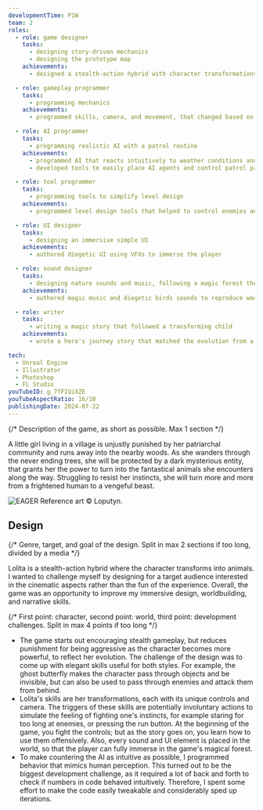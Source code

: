 ```yaml
---
developmentTime: P1W
team: 2
roles:
  - role: game designer
    tasks:
      - designing story-driven mechanics
      - designing the prototype map
    achievements:
      - designed a stealth-action hybrid with character transformations and multiuse skills

  - role: gameplay programmer
    tasks:
      - programming mechanics
    achievements:
      - programmed skills, camera, and movement, that changed based on character transformation

  - role: AI programmer
    tasks:
      - programming realistic AI with a patrol routine
    achievements:
      - programmed AI that reacts intuitively to weather conditions and visibility issues
      - developed tools to easily place AI agents and control patrol paths

  - role: tool programmer
    tasks:
      - programming tools to simplify level design
    achievements:
      - programmed level design tools that helped to control enemies and story events

  - role: UI designer
    tasks:
      - designing an immersive simple UI
    achievements:
      - authored diegetic UI using VFXs to immerse the player

  - role: sound designer
    tasks:
      - designing nature sounds and music, following a magic forest theme
    achievements:
      - authored magic music and diegetic birds sounds to reproduce woods

  - role: writer
    tasks:
      - writing a magic story that followed a transforming child
    achievements:
      - wrote a hero's journey story that matched the evolution from a stealth to an action game

tech:
  - Unreal Engine
  - Illustrator
  - Photoshop
  - FL Studio
youTubeID: g_7fFIQiXZE
youTubeAspectRatio: 16/10
publishingDate: 2024-07-22
---
```


{/* Description of the game, as short as possible. Max 1 section */}

A little girl living in a village is unjustly punished by her patriarchal community and runs away into the nearby woods. As she wanders through the never ending trees, she will be protected by a dark mysterious entity, that grants her the power to turn into the fantastical animals she encounters along the way. Struggling to resist her instincts, she will turn more and more from a frightened human to a vengeful beast.

![EAGER Reference art © Loputyn.](./lolita-art.webp)

## Design

{/* Genre, target, and goal of the design. Split in max 2 sections if too long, divided by a media */}

Lolita is a stealth-action hybrid where the character transforms into animals. I wanted to challenge myself by designing for a target audience interested in the cinematic aspects rather than the fun of the experience. Overall, the game was an opportunity to improve my immersive design, worldbuilding, and narrative skills.

{/* First point: character, second point: world, third point: development challenges. Split in max 4 points if too long */}

- The game starts out encouraging stealth gameplay, but reduces punishment for being aggressive as the character becomes more powerful, to reflect her evolution. The challenge of the design was to come up with elegant skills useful for both styles. For example, the ghost butterfly makes the character pass through objects and be invisible, but can also be used to pass through enemies and attack them from behind.
- Lolita's skills are her transformations, each with its unique controls and camera. The triggers of these skills are potentially involuntary actions to simulate the feeling of fighting one's instincts, for example staring for too long at enemies, or pressing the run button. At the beginning of the game, you fight the controls; but as the story goes on, you learn how to use them offensively. Also, every sound and UI element is placed in the world, so that the player can fully immerse in the game's magical forest.
- To make countering the AI as intuitive as possible, I programmed behavior that mimics human perception. This turned out to be the biggest development challenge, as it required a lot of back and forth to check if numbers in code behaved intuitively. Therefore, I spent some effort to make the code easily tweakable and considerably sped up iterations.
